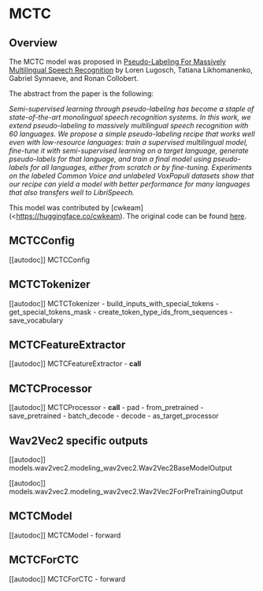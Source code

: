 <!--Copyright 2022 The HuggingFace Team. All rights reserved.

Licensed under the Apache License, Version 2.0 (the "License"); you may not use this file except in compliance with
the License. You may obtain a copy of the License at

http://www.apache.org/licenses/LICENSE-2.0

Unless required by applicable law or agreed to in writing, software distributed under the License is distributed on
an "AS IS" BASIS, WITHOUT WARRANTIES OR CONDITIONS OF ANY KIND, either express or implied. See the License for the
specific language governing permissions and limitations under the License.
-->

# MCTC

## Overview

The MCTC model was proposed in [Pseudo-Labeling For Massively Multilingual Speech Recognition](https://arxiv.org/abs/2111.00161) by Loren Lugosch, Tatiana Likhomanenko, Gabriel Synnaeve, and Ronan Collobert. 
<INSERT SHORT SUMMARY HERE>

The abstract from the paper is the following:

*Semi-supervised learning through pseudo-labeling has become a staple of state-of-the-art monolingual
speech recognition systems. In this work, we extend pseudo-labeling to massively multilingual speech
recognition with 60 languages. We propose a simple pseudo-labeling recipe that works well even
with low-resource languages: train a supervised multilingual model, fine-tune it with semi-supervised
learning on a target language, generate pseudo-labels for that language, and train a final model using
pseudo-labels for all languages, either from scratch or by fine-tuning. Experiments on the labeled
Common Voice and unlabeled VoxPopuli datasets show that our recipe can yield a model with better
performance for many languages that also transfers well to LibriSpeech.*


This model was contributed by [cwkeam](<https://huggingface.co/cwkeam). The original code can be found [here](https://github.com/flashlight/wav2letter/tree/main/recipes/mling_pl).

## MCTCConfig

[[autodoc]] MCTCConfig

## MCTCTokenizer

[[autodoc]] MCTCTokenizer
    - build_inputs_with_special_tokens
    - get_special_tokens_mask
    - create_token_type_ids_from_sequences
    - save_vocabulary

## MCTCFeatureExtractor

[[autodoc]] MCTCFeatureExtractor
    - __call__

## MCTCProcessor

[[autodoc]] MCTCProcessor
    - __call__
    - pad
    - from_pretrained
    - save_pretrained
    - batch_decode
    - decode
    - as_target_processor

## Wav2Vec2 specific outputs

[[autodoc]] models.wav2vec2.modeling_wav2vec2.Wav2Vec2BaseModelOutput

[[autodoc]] models.wav2vec2.modeling_wav2vec2.Wav2Vec2ForPreTrainingOutput

## MCTCModel

[[autodoc]] MCTCModel
    - forward

## MCTCForCTC

[[autodoc]] MCTCForCTC
    - forward
